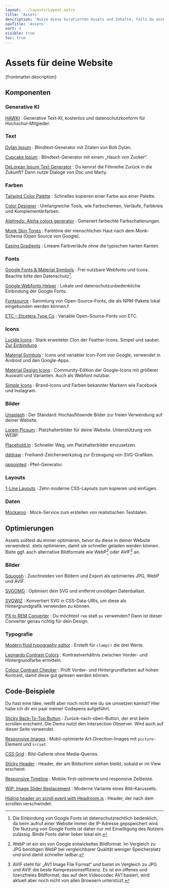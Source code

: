 ```yaml
---
layout: ../layouts/Layout.astro
title: 'Assets'
description: 'Nutze diese kuratierten Assets und Inhalte, falls du noch noch keine eigenen Inhalte erstellt hast.'
navTitle: 'Assets'
sort: 4
visible: true
toc: true
---
```



# Assets für deine Website

<Lead>{frontmatter.description}</Lead>

## Komponenten

### Generative KI

[HAWKI](https://ai.hawk.de/)
: Generative Text-KI, kostenlos und datenschutzkonform für Hochschul-Mitgieder.

### Text

[Dylan Ipsum](https://brody.fyi/tools/dylan-ipsum)
: Blindtext-Generator mit Zitaten von Bob Dylan.

[Cupcake Ipsum](http://www.cupcakeipsum.com/)
: Blindtext-Generator mit einem „Hauch von Zucker“.

[DeLorean Ipsum Text Generator](https://satoristudio.net/delorean-ipsum/)
: Du kennst die Filmreihe Zurück in die Zukunft? Dann nutze Dialoge von Doc und Marty.

### Farben

[Tailwind Color Palette](https://tailwindcolor.com/)
: Schnelles kopieren einer Farbe aus einer Palette.

[Color Designer](https://colordesigner.io/)
: Umfangreiche Tools, wie Farbschemen, Verläufe, Farbkreis und Komplementärfarben.

[Alphredo: Alpha colors generator](https://alphredo.app/)
: Generiert farbechte Farbschatierungen.

[Monk Skin Tones](https://skintone.google/get-started)
: Farbtöne der menschlichen Haut nach dem Monk-Schema (Open Source von Google).

[Easing Gradients](https://larsenwork.com/easing-gradients/)
: Lineare Farbverläufe ohne die typischen harten Kanten.

### Fonts

[Google Fonts & Material Symbols](https://fonts.google.com/)
: Frei nutzbare Webfonts und Icons. Beachte bitte den Datenschutz[^1].

[Google Webfonts Helper](https://gwfh.mranftl.com/fonts)
: Lokale und datenschutzunbedenkliche Einbindung der Google Fonts.

[Fontsource](https://fontsource.org/)
: Sammlung von Open-Source-Fonts, die als NPM-Pakete lokal eingebunden werden können.f

[ETC – Etcetera Type Co](https://www.etceteratype.co/)
: Variable Open-Source-Fonts von ETC.

### Icons

[Lucide Icons](https://lucide.dev/)
: Stark erweiteter Clon der Feather-Icons. Simpel und sauber. [Zur Einbindung](https://lucide.dev/docs/lucide).

[Material Symbols](https://fonts.google.com/icons?icon.set=Material+Symbols)
: Icons und variabler Icon-Font von Google, verwendet in Android und den Google-Apps.

[Material Design Icons](https://pictogrammers.com/library/mdi/)
: Community-Edition der Google-Icons mit größerer Auswahl und Varianten. Auch als Webfont nutzbar.

[Simple Icons](https://simpleicons.org/)
: Brand-Icons und Farben bekannter Markern wie Facebook und Instagram.

### Bilder

[Unsplash](https://unsplash.com/)
: Der Standard: Hochauflösende Bilder zur freien Verwendung auf deiner Website.

[Lorem Picsum](https://picsum.photos/)
: Platzhalterbilder für deine Website. Unterstützung von WEBP.

[Placehold.in](https://placehold.in)
: Schneller Weg, um Platzhalterbilder einzusetzen.

[dddraw](https://fffuel.co/dddraw/)
: Freihand-Zeichenwerkzeug zur Erzeugung von SVG-Grafiken.

[pppointed](https://fffuel.co/pppointed/)
: Pfeil-Generator.

### Layouts

[1-Line Layouts](https://1linelayouts.glitch.me/)
: Zehn moderne CSS-Layouts zum kopieren und einfügen.

### Daten

[Mockaroo](https://mockaroo.com/)
: Mock-Service zum erstellen von realistischen Testdaten.

## Optimierungen

Assets solltest du immer optimieren, bevor du diese in deiner Website verwendest. stets optimieren, damit sie schneller geladen werden können. Biete ggf. auch alternative Bildformate wie WebP[^2] oder AVIF[^3] an.

### Bilder

[Squoosh](https://squoosh.app/)
: Zuschneiden von Bildern und Export als optimiertes JPG, WebP und AVIF.

[SVGOMG](https://jakearchibald.github.io/svgomg/)
: Optimiert dein SVG und entfernt unnötigen Datenballast.

[SVGWIZ](https://svgwiz.com/)
: Konvertiert SVG in CSS-Data-URIs, um diese als Hintergrundgrafik verwenden zu können.

[PX to REM Converter](https://nekocalc.com/px-to-rem-converter)
: Du möchtest `rem` statt `px` verwenden? Dann ist dieser Converter genau richtig für dein Design.

### Typografie

[Modern fluid typography editor](https://modern-fluid-typography.vercel.app/)
: Erstellt für `clamp()` die drei Werte.

[Leonardo Contrast Colors](https://leonardocolor.io/tools.html)
: Kontrastverhältnis zwischen Vorder- und Hintergrundfarbe ermitteln.

[Colour Contrast Checker](https://colourcontrast.cc/)
: Prüft Vorder- und Hintergrundfarben auf hohen Kontrast, damit diese gut gelesen werden können.

## Code-Beispiele

Du hast eine Idee, weißt aber noch nicht wie du sie umsetzen kannst? Hier habe ich dir ein paar meiner Codepens aufgeführt.

[Sticky Back-To-Top Button](https://codepen.io/macx/pen/eYeNMpJ)
: Zurück-nach-oben-Button, der erst beim scrollen erscheint. Die Demo nutzt den Intersection Observer. Wird auch auf dieser Seite verwendet.

[Responsive Images](https://codepen.io/macx/pen/NWNrRQg)
: Mobil-optimierte Art-Direction-Images mit `picture`-Element und `srcset`.

[CSS Grid](https://codepen.io/macx/pen/NWNrRQg)
: Bild-Gallerie ohne Media-Queries.

[Sticky Header](https://codepen.io/macx/pen/eoxLde)
: Header, der am Bildschirm stehen bleibt, sobald er im View erscheint.

[Responsive Timeline](https://codepen.io/macx/pen/aPRYeP)
: Mobile-first-optimierte und responsive Zeitleiste.

[WIP: Image Slider Replacement](https://codepen.io/macx/pen/QWKoPOB)
: Moderne Variante eines Bild-Karussells.

[Hiding header on scroll event with Headroom.js](https://codepen.io/macx/pen/mdmWEgx)
: Header, der nach dem scrollen verschwindet.

[^1]: Die Einbindung von Google Fonts ist datenschutzrechtlich bedenklich, da beim aufruf einer Website immer die IP-Adresse gepspeichert wird. Die Nutzung von Google Fonts ist daher nur mit Einwilligung des Nutzers zulässig. Binde Fonts daher lieber lokal ein.
[^2]: WebP ist ein ein von Google entwickeltes Bildformat. Im Vergleich zu JPG benötigen WebP bei vergleichbarer Qualität weniger Speicherplatz und sind damit schneller ladbar.
[^3]: AVIF steht für „AV1 Image File Format“ und bietet im Vergleich zu JPG und AVIF die beste Kompressionseffizienz. Es ist ein offenes und lizenzfreies Bildformat, das auf dem Videocodec AV1 basiert, wird aktuell aber noch nicht von allen Browsern unterstüzt.

